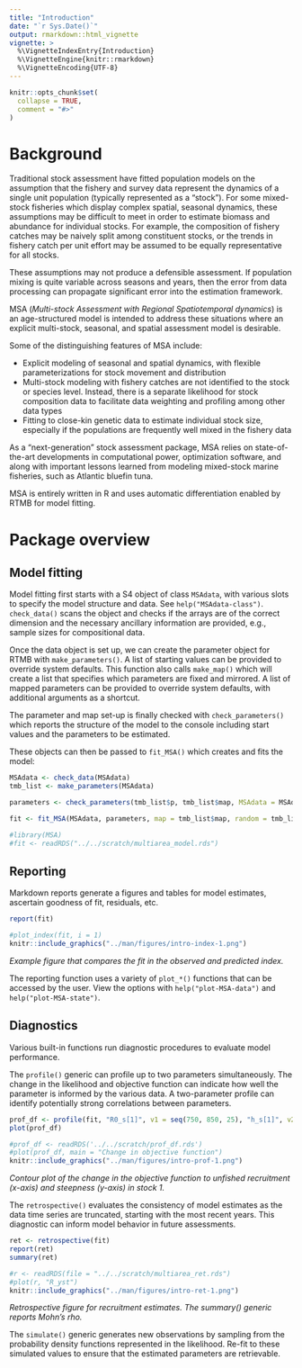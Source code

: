 ```yaml
---
title: "Introduction"
date: "`r Sys.Date()`"
output: rmarkdown::html_vignette
vignette: >
  %\VignetteIndexEntry{Introduction}
  %\VignetteEngine{knitr::rmarkdown}
  %\VignetteEncoding{UTF-8}
---
```


```r
knitr::opts_chunk$set(
  collapse = TRUE,
  comment = "#>"
)
```

# Background

Traditional stock assessment have fitted population models on the assumption that the fishery and survey data represent the dynamics of a single unit population (typically represented as a "stock").
For some mixed-stock fisheries which display complex spatial, seasonal dynamics, these assumptions may be difficult to meet in order to estimate biomass and abundance for individual stocks. 
For example, the composition of fishery catches may be naively split among constituent stocks, or the trends in fishery catch per unit effort may be assumed to be equally representative for all stocks. 

These assumptions may not produce a defensible assessment.
If population mixing is quite variable across seasons and years, then the error from data processing can propagate significant error into the estimation framework. 

MSA (*Multi-stock Assessment with Regional Spatiotemporal dynamics*) is an age-structured model is intended to address these situations where an explicit multi-stock, seasonal, and spatial assessment model is desirable.

Some of the distinguishing features of MSA include:

- Explicit modeling of seasonal and spatial dynamics, with flexible parameterizations for stock movement and distribution
- Multi-stock modeling with fishery catches are not identified to the stock or species level. Instead, there is a separate likelihood for stock composition data to facilitate data weighting and profiling among other data types
- Fitting to close-kin genetic data to estimate individual stock size, especially if the populations are frequently well mixed in the fishery data

As a "next-generation" stock assessment package, MSA relies on state-of-the-art developments in computational power, optimization software, and along with important lessons learned from modeling mixed-stock marine fisheries, such as Atlantic bluefin tuna. 

MSA is entirely written in R and uses automatic differentiation enabled by RTMB for model fitting.

# Package overview

## Model fitting

Model fitting first starts with a S4 object of class `MSAdata`, with various slots to specify the model structure and data. See `help("MSAdata-class")`. `check_data()` scans the object and checks if the arrays are of the correct dimension and the necessary ancillary information are provided, e.g., sample sizes for compositional data.

Once the data object is set up, we can create the parameter object for RTMB with `make_parameters()`.
A list of starting values can be provided to override system defaults.
This function also calls `make_map()` which will create a list that specifies which parameters are fixed and mirrored.
A list of mapped parameters can be provided to override system defaults, with additional arguments as a shortcut.

The parameter and map set-up is finally checked with `check_parameters()` which reports the structure of the model to the console including start values and the parameters to be estimated.

These objects can then be passed to `fit_MSA()` which creates and fits the model:

```r
MSAdata <- check_data(MSAdata)
tmb_list <- make_parameters(MSAdata)

parameters <- check_parameters(tmb_list$p, tmb_list$map, MSAdata = MSAdata)

fit <- fit_MSA(MSAdata, parameters, map = tmb_list$map, random = tmb_list$random)
```

```r
#library(MSA)
#fit <- readRDS("../../scratch/multiarea_model.rds")
```

## Reporting 

Markdown reports generate a figures and tables for model estimates, ascertain goodness of fit, residuals, etc.

```r
report(fit)
```

```r
#plot_index(fit, i = 1)
knitr::include_graphics("../man/figures/intro-index-1.png")
```

*Example figure that compares the fit in the observed and predicted index.*

The reporting function uses a variety of `plot_*()` functions that can be accessed by the user. 
View the options with `help("plot-MSA-data")` and `help("plot-MSA-state")`.

## Diagnostics

Various built-in functions run diagnostic procedures to evaluate model performance.

The `profile()` generic can profile up to two parameters simultaneously. The change in the likelihood and objective function can indicate how well the parameter is informed by the various data.
A two-parameter profile can identify potentially strong correlations between parameters.

```r
prof_df <- profile(fit, "R0_s[1]", v1 = seq(750, 850, 25), "h_s[1]", v2 = seq(0.75, 0.95, 0.05))
plot(prof_df)
```

```r
#prof_df <- readRDS('../../scratch/prof_df.rds')
#plot(prof_df, main = "Change in objective function")
knitr::include_graphics("../man/figures/intro-prof-1.png")
```

*Contour plot of the change in the objective function to unfished recruitment (x-axis) and steepness (y-axis) in stock 1.*

The `retrospective()` evaluates the consistency of model estimates as the data time series are truncated, starting with the most recent years. 
This diagnostic can inform model behavior in future assessments.

```r
ret <- retrospective(fit)
report(ret)
summary(ret)
```

```r
#r <- readRDS(file = "../../scratch/multiarea_ret.rds")
#plot(r, "R_yst")
knitr::include_graphics("../man/figures/intro-ret-1.png")
```

*Retrospective figure for recruitment estimates. The summary() generic reports Mohn's rho.*


The `simulate()` generic generates new observations by sampling from the probability density functions represented in the likelihood. 
Re-fit to these simulated values to ensure that the estimated parameters are retrievable.

